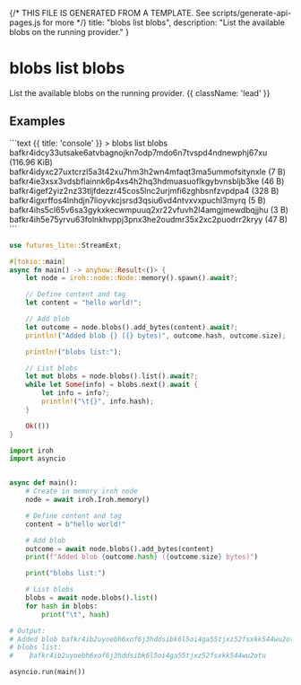 {/* THIS FILE IS GENERATED FROM A TEMPLATE. See scripts/generate-api-pages.js for more */}
    title: "blobs list blobs",
    description: "List the available blobs on the running provider."
}

<div className='not-prose mb-5'>
    <Breadcrumbs pages={[
        { name: 'API', href: '/docs/api', current: false },
        { name: 'blobs list blobs', href: '/docs/api/blobs-list-blobs', current: true },
    ]} />
</div>

# blobs list blobs

List the available blobs on the running provider. {{ className: 'lead' }}



## Examples

<CodeGroup title="blobs list blobs">
```text {{ title: 'console' }}
> blobs list blobs
 bafkr4idcy33utsake6atvbagnojkn7odp7mdo6n7tvspd4ndnewphj67xu (116.96 KiB)
 bafkr4idyxc27uxtcrzl5a3t42xu7hm3h2wn4mfaqt3ma5ummofsitynxle (7 B)
 bafkr4ie3xsx3vdsbflainnk6p4xs4h2hq3hdmuasuoflkgybvnsbljb3ke (46 B)
 bafkr4igef2yiz2nz33tljfdezzr45cos5lnc2urjmfi6zghbsnfzvpdpa4 (328 B)
 bafkr4igxrffos4lnhdjn7lioyvkcjsrsd3qsiu6vd4ntvxvxpuchl3myrq (5 B)
 bafkr4ihs5cl65v6sa3gykxkecwmpuuq2xr22vfuvh2l4amgjmewdbqjjhu (3 B)
 bafkr4ih5e75yrvu63folnkhvppj3pnx3he2oudmr35x2xc2puodrr2kryy (47 B)
```

```rust {{ title: 'rust' }}
use futures_lite::StreamExt;

#[tokio::main]
async fn main() -> anyhow::Result<()> {
    let node = iroh::node::Node::memory().spawn().await?;

    // Define content and tag
    let content = "hello world!";

    // Add blob
    let outcome = node.blobs().add_bytes(content).await?;
    println!("Added blob {} ({} bytes)", outcome.hash, outcome.size);

    println!("blobs list:");

    // List blobs
    let mut blobs = node.blobs().list().await?;
    while let Some(info) = blobs.next().await {
        let info = info?;
        println!("\t{}", info.hash);
    }

    Ok(())
}

```


```python {{ title: 'python' }}
import iroh
import asyncio


async def main():
    # Create in memory iroh node
    node = await iroh.Iroh.memory()

    # Define content and tag
    content = b"hello world!"

    # Add blob
    outcome = await node.blobs().add_bytes(content)
    print(f"Added blob {outcome.hash} ({outcome.size} bytes)")

    print("blobs list:")

    # List blobs
    blobs = await node.blobs().list()
    for hash in blobs:
        print("\t", hash)

# Output:
# Added blob bafkr4ib2uyoebh6xof6j3hddsibk6l5oi4ga55tjxz52fsxkk544wu2otu (12 bytes)
# blobs list:
# 	 bafkr4ib2uyoebh6xof6j3hddsibk6l5oi4ga55tjxz52fsxkk544wu2otu

asyncio.run(main())

```


</CodeGroup>
